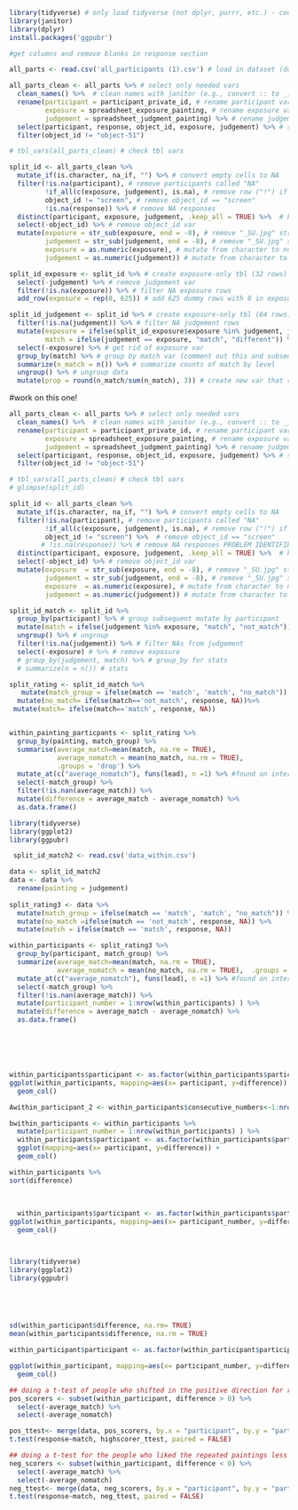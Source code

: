 
```r


library(tidyverse) # only load tidyverse (not dplyr, purrr, etc.) - code is cleaner and it gives u everything u need
library(janitor)
library(dplyr)
install.packages('ggpubr')
```


```r
#get columns and remove blanks in response section

all_parts <- read.csv('all_participants (1).csv') # load in dataset (do not pipe directly from this line)

all_parts_clean <- all_parts %>% # select only needed vars
  clean_names() %>%  # clean names with janitor (e.g., convert :: to _)
  rename(participant = participant_private_id, # rename participant var
         exposure = spreadsheet_exposure_painting, # rename exposure var
         judgement = spreadsheet_judgment_painting) %>% # rename judgement var
  select(participant, response, object_id, exposure, judgement) %>% # select only requisite vars
  filter(object_id != "object-51")

# tbl_vars(all_parts_clean) # check tbl vars

split_id <- all_parts_clean %>%
  mutate_if(is.character, na_if, "") %>% # convert empty cells to NA
  filter(!is.na(participant), # remove participants called "NA"
         !if_all(c(exposure, judgement), is.na), # remove row ("!") if all specified columns ("c(spreadsheet_exposure_painting, spreadsheet_judgment_painting)") equal NA ("is.na")
         object_id != "screen", # remove object_id == "screen"
         !is.na(response)) %>% # remove NA responses
  distinct(participant, exposure, judgement, .keep_all = TRUE) %>%  # keep only rows with distinct combinations of participant, exposure, & judgement variables, retain all other variables
  select(-object_id) %>% # remove object_id var
  mutate(exposure = str_sub(exposure, end = -8), # remove "_SU.jpg" string
         judgement = str_sub(judgement, end = -8), # remove "_SU.jpg" string
         exposure = as.numeric(exposure), # mutate from character to numeric vector
         judgement = as.numeric(judgement)) # mutate from character to numeric vector

split_id_exposure <- split_id %>% # create exposure-only tbl (32 rows)
  select(-judgement) %>% # remove judgement var
  filter(!is.na(exposure)) %>% # filter NA exposure rows
  add_row(exposure = rep(0, 625)) # add 625 dummy rows with 0 in exposure var (for the next step) **FIGURE OUT WHERE THIS NUMBER COMES FROM TO AUTOMATE**

split_id_judgement <- split_id %>% # create exposure-only tbl (64 rows)
  filter(!is.na(judgement)) %>% # filter NA judgement rows
  mutate(exposure = ifelse(split_id_exposure$exposure %in% judgement, judgement, 0), # create new exposure var, incorporate exposure value from split_id_exposure, give it same value as judgement if it equals judgement, else call it 0
         match = ifelse(judgement == exposure, "match", "different")) %>%  # create match var, called "match" if exposure = judgement, else "different"
  select(-exposure) %>% # get rid of exposure var
  group_by(match) %>% # group by match var (comment out this and subsequent code lines to get raw data)
  summarize(n_match = n()) %>% # summarize counts of match by level
  ungroup() %>% # ungroup data
  mutate(prop = round(n_match/sum(n_match), 3)) # create new var that records proportion of each response, rounded to 3 digits

```


#work on this one!

```r
all_parts_clean <- all_parts %>% # select only needed vars
  clean_names() %>%  # clean names with janitor (e.g., convert :: to _)
  rename(participant = participant_private_id, # rename participant var
         exposure = spreadsheet_exposure_painting, # rename exposure var
         judgement = spreadsheet_judgment_painting) %>% # rename judgement var
  select(participant, response, object_id, exposure, judgement) %>% # select only requisite vars
  filter(object_id != "object-51")

# tbl_vars(all_parts_clean) # check tbl vars
# glimpse(split_id)

split_id <- all_parts_clean %>%
  mutate_if(is.character, na_if, "") %>% # convert empty cells to NA
  filter(!is.na(participant), # remove participants called "NA"
         !if_all(c(exposure, judgement), is.na), # remove row ("!") if all specified columns ("c(spreadsheet_exposure_painting, spreadsheet_judgment_painting)") equal NA ("is.na")
         object_id != "screen") %>%  # remove object_id == "screen"
        # !is.na(response)) %>% # remove NA responses PROBLEM IDENTIFIED!!!!
  distinct(participant, exposure, judgement, .keep_all = TRUE) %>%  # keep only rows with distinct combinations of participant, exposure, & judgement variables, retain all other variables
  select(-object_id) %>% # remove object_id var
  mutate(exposure  = str_sub(exposure, end = -8), # remove "_SU.jpg" string
         judgement = str_sub(judgement, end = -8), # remove "_SU.jpg" string
         exposure  = as.numeric(exposure), # mutate from character to numeric vector
         judgement = as.numeric(judgement)) # mutate from character to numeric vector

split_id_match <- split_id %>%
  group_by(participant) %>% # group subsequent mutate by participant
  mutate(match = ifelse(judgement %in% exposure, "match", "not_match")) %>% # create match var
  ungroup() %>% # ungroup
  filter(!is.na(judgement)) %>% # filter NAs from judgement
  select(-exposure) # %>% # remove exposure
  # group_by(judgement, match) %>% # group_by for stats
  # summarize(n = n()) # stats


```


```r


split_rating <- split_id_match %>% 
   mutate(match_group = ifelse(match == 'match', 'match', "no_match")) %>%
  mutate(no_match= ifelse(match=='not_match', response, NA))%>% 
 mutate(match= ifelse(match=='match', response, NA))


within_painting_particpants <- split_rating %>%
  group_by(painting, match_group) %>% 
  summarise(average_match=mean(match, na.rm = TRUE),
            average_nomatch = mean(no_match, na.rm = TRUE),
            .groups = 'drop') %>%
  mutate_at(c("average_nomatch"), funs(lead), n =1) %>% #found on internet; n=1 is the leading first cell 
  select(-match_group) %>%
  filter(!is.nan(average_match)) %>%
  mutate(difference = average_match - average_nomatch) %>%
  as.data.frame()

```

```r



library(tidyverse) 
library(ggplot2)
library(ggpubr)

 split_id_match2 <- read.csv('data_within.csv')

data <- split_id_match2
data <- data %>%
  rename(painting = judgement) 
  
split_rating3 <- data %>%
  mutate(match_group = ifelse(match == 'match', 'match', "no_match")) %>%
  mutate(no_match =ifelse(match == 'not_match', response, NA)) %>%
  mutate(match = ifelse(match == 'match', response, NA))

within_participants <- split_rating3 %>%
  group_by(participant, match_group) %>% 
  summarize(average_match=mean(match, na.rm = TRUE),
            average_nomatch = mean(no_match, na.rm = TRUE),  .groups = 'drop') %>%
  mutate_at(c("average_nomatch"), funs(lead), n =1) %>% #found on internet; n=1 is the leading first cell 
  select(-match_group) %>%
  filter(!is.nan(average_match)) %>%
  mutate(participant_number = 1:nrow(within_participants) ) %>%
  mutate(difference = average_match - average_nomatch) %>%
  as.data.frame()






within_participants$participant <- as.factor(within_participants$participant)    
ggplot(within_participants, mapping=aes(x= participant, y=difference)) +
  geom_col()

Awithin_participant_2 <- within_participants$consecutive_numbers<-1:nrow(within_participants) 

bwithin_participants <- within_participants %>% 
  mutate(participant_number = 1:nrow(within_participants) ) %>% 
  within_participants$participant <- as.factor(within_participants$participant) %>% 
  ggplot(mapping=aes(x= participant, y=difference)) +
  geom_col()

within_participants %>% 
sort(difference)
  
  
  
  within_participants$participant <- as.factor(within_participants$participant)    
ggplot(within_participants, mapping=aes(x= participant_number, y=difference)) +
  geom_col()




```


  


```r
library(tidyverse) 
library(ggplot2)
library(ggpubr)



  

sd(within_participant$difference, na.rm= TRUE)
mean(within_participants$difference, na.rm = TRUE)

within_participant$participant <- as.factor(within_participant$participant)

ggplot(within_participant, mapping=aes(x= participant_number, y=difference)) +
  geom_col()

## doing a t-test of people who shifted in the positive direction for repeated paintings
pos_scorers <- subset(within_participant, difference > 0) %>%
  select(-average_match) %>%
  select(-average_nomatch)

pos_ttest<- merge(data, pos_scorers, by.x = "participant", by.y = "participant")
t.test(response~match, highscorer_ttest, paired = FALSE)

## doing a t-test for the people who liked the repeated paintings less 
neg_scorers <- subset(within_participant, difference < 0) %>%
  select(-average_match) %>%
  select(-average_nomatch)
neg_ttest<- merge(data, neg_scorers, by.x = "participant", by.y = "participant")
t.test(response~match, neg_ttest, paired = FALSE)

```

